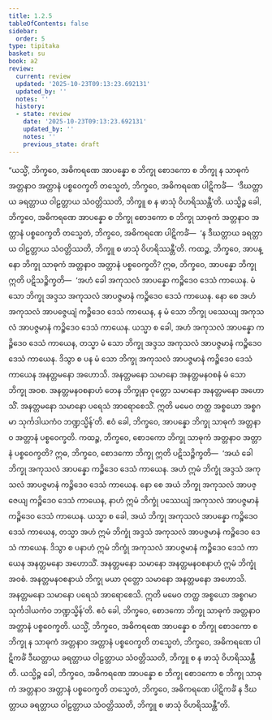 ```yaml
---
title: 1.2.5
tableOfContents: false
sidebar:
  order: 5
type: tipitaka
basket: su
book: a2
review:
  current: review
  updated: '2025-10-23T09:13:23.692131'
  updated_by: ''
  notes: ''
  history:
  - state: review
    date: '2025-10-23T09:13:23.692131'
    updated_by: ''
    notes: ''
    previous_state: draft
---
```



<ReviewStatus review={frontmatter.review} showDetails={true} />

<HypothesisAnnotation frontmatter={frontmatter} />

<DynamicBreadcrumb />

<Division number="15" book="a2" e="ch" v="15" p="55">

<Paragraph number="37" book="a2">
“ယသ္မိံ, ဘိက္ခဝေ, အဓိကရဏေ အာပန္နော စ ဘိက္ခု စောဒကော စ ဘိက္ခု န သာဓုကံ အတ္တနာဝ အတ္တာနံ ပစ္စဝေက္ခတိ တသ္မေတံ, ဘိက္ခဝေ, အဓိကရဏေ ပါဋိကင်္ခံ—  ‘ဒီဃတ္တာယ ခရတ္တာယ ဝါဠတ္တာယ သံဝတ္တိဿတိ, ဘိက္ခူ စ န ဖာသုံ ဝိဟရိဿန္တီ’တိ. ယသ္မိဉ္စ ခေါ, ဘိက္ခဝေ, အဓိကရဏေ အာပန္နော စ ဘိက္ခု စောဒကော စ ဘိက္ခု သာဓုကံ အတ္တနာဝ အတ္တာနံ ပစ္စဝေက္ခတိ တသ္မေတံ, ဘိက္ခဝေ, အဓိကရဏေ ပါဋိကင်္ခံ—  ‘န ဒီဃတ္တာယ ခရတ္တာယ ဝါဠတ္တာယ သံဝတ္တိဿတိ, ဘိက္ခူ စ ဖာသုံ ဝိဟရိဿန္တီ’တိ.
</Paragraph>

<Paragraph number="38" book="a2">
ကထဉ္စ, ဘိက္ခဝေ, အာပန္နော ဘိက္ခု သာဓုကံ အတ္တနာဝ အတ္တာနံ ပစ္စဝေက္ခတိ? ဣဓ, ဘိက္ခဝေ, အာပန္နော ဘိက္ခု ဣတိ ပဋိသဉ္စိက္ခတိ—  ‘အဟံ ခေါ အကုသလံ အာပန္နော ကဉ္စိဒေဝ ဒေသံ ကာယေန. မံ သော ဘိက္ခု အဒ္ဒသ အကုသလံ အာပဇ္ဇမာနံ ကဉ္စိဒေဝ ဒေသံ ကာယေန. နော စေ အဟံ အကုသလံ အာပဇ္ဇေယျံ ကဉ္စိဒေဝ ဒေသံ ကာယေန, န မံ သော ဘိက္ခု ပဿေယျ အကုသလံ အာပဇ္ဇမာနံ ကဉ္စိဒေဝ ဒေသံ ကာယေန. ယသ္မာ စ ခေါ, အဟံ အကုသလံ အာပန္နော ကဉ္စိဒေဝ ဒေသံ ကာယေန, တသ္မာ မံ သော ဘိက္ခု အဒ္ဒသ အကုသလံ အာပဇ္ဇမာနံ ကဉ္စိဒေဝ ဒေသံ ကာယေန. ဒိသွာ စ ပန မံ သော ဘိက္ခု အကုသလံ အာပဇ္ဇမာနံ ကဉ္စိဒေဝ ဒေသံ ကာယေန အနတ္တမနော အဟောသိ. အနတ္တမနော သမာနော အနတ္တမနဝစနံ မံ သော ဘိက္ခု အဝစ. အနတ္တမနဝစနာဟံ တေန ဘိက္ခုနာ ဝုတ္တော သမာနော အနတ္တမနော အဟောသိံ. အနတ္တမနော သမာနော ပရေသံ အာရောစေသိံ. ဣတိ မမေဝ တတ္ထ အစ္စယော အစ္စဂမာ သုင်္ကဒါယကံဝ ဘဏ္ဍသ္မိန်’တိ. ဧဝံ ခေါ, ဘိက္ခဝေ, အာပန္နော ဘိက္ခု သာဓုကံ အတ္တနာဝ အတ္တာနံ ပစ္စဝေက္ခတိ.
</Paragraph>

<Paragraph number="39" book="a2">
ကထဉ္စ, ဘိက္ခဝေ, စောဒကော ဘိက္ခု သာဓုကံ အတ္တနာဝ အတ္တာနံ ပစ္စဝေက္ခတိ? ဣဓ, ဘိက္ခဝေ, စောဒကော ဘိက္ခု ဣတိ ပဋိသဉ္စိက္ခတိ—  ‘အယံ ခေါ ဘိက္ခု အကုသလံ အာပန္နော ကဉ္စိဒေဝ ဒေသံ ကာယေန. အဟံ ဣမံ ဘိက္ခုံ အဒ္ဒသံ အကုသလံ အာပဇ္ဇမာနံ ကဉ္စိဒေဝ ဒေသံ ကာယေန. နော စေ အယံ ဘိက္ခု အကုသလံ အာပဇ္ဇေယျ ကဉ္စိဒေဝ ဒေသံ ကာယေန, နာဟံ ဣမံ ဘိက္ခုံ ပဿေယျံ အကုသလံ အာပဇ္ဇမာနံ ကဉ္စိဒေဝ ဒေသံ ကာယေန. ယသ္မာ စ ခေါ, အယံ ဘိက္ခု အကုသလံ အာပန္နော ကဉ္စိဒေဝ ဒေသံ ကာယေန, တသ္မာ အဟံ ဣမံ ဘိက္ခုံ အဒ္ဒသံ အကုသလံ အာပဇ္ဇမာနံ ကဉ္စိဒေဝ ဒေသံ ကာယေန. ဒိသွာ စ ပနာဟံ ဣမံ ဘိက္ခုံ အကုသလံ အာပဇ္ဇမာနံ ကဉ္စိဒေဝ ဒေသံ ကာယေန အနတ္တမနော အဟောသိံ. အနတ္တမနော သမာနော အနတ္တမနဝစနာဟံ ဣမံ ဘိက္ခုံ အဝစံ. အနတ္တမနဝစနာယံ ဘိက္ခု မယာ ဝုတ္တော သမာနော အနတ္တမနော အဟောသိ. အနတ္တမနော သမာနော ပရေသံ အာရောစေသိ. ဣတိ မမေဝ တတ္ထ အစ္စယော အစ္စဂမာ သုင်္ကဒါယကံဝ ဘဏ္ဍသ္မိန်’တိ. ဧဝံ ခေါ, ဘိက္ခဝေ, စောဒကော ဘိက္ခု သာဓုကံ အတ္တနာဝ အတ္တာနံ ပစ္စဝေက္ခတိ.
</Paragraph>

<Paragraph number="40" book="a2">
ယသ္မိံ, ဘိက္ခဝေ, အဓိကရဏေ အာပန္နော စ ဘိက္ခု စောဒကော စ ဘိက္ခု န သာဓုကံ အတ္တနာဝ အတ္တာနံ ပစ္စဝေက္ခတိ တသ္မေတံ, ဘိက္ခဝေ, အဓိကရဏေ ပါဋိကင်္ခံ ဒီဃတ္တာယ ခရတ္တာယ ဝါဠတ္တာယ သံဝတ္တိဿတိ, ဘိက္ခူ စ န ဖာသုံ ဝိဟရိဿန္တီတိ. ယသ္မိဉ္စ ခေါ, ဘိက္ခဝေ, အဓိကရဏေ အာပန္နော စ ဘိက္ခု စောဒကော စ ဘိက္ခု သာဓုကံ အတ္တနာဝ အတ္တာနံ ပစ္စဝေက္ခတိ တသ္မေတံ, ဘိက္ခဝေ, အဓိကရဏေ ပါဋိကင်္ခံ န ဒီဃတ္တာယ ခရတ္တာယ ဝါဠတ္တာယ သံဝတ္တိဿတိ, ဘိက္ခူ စ ဖာသုံ ဝိဟရိဿန္တီ”တိ.
</Paragraph>
</Division>